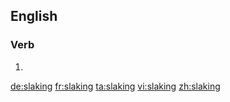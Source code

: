 ==English==

===Verb===
{{head|en|present participle}}

# {{present participle of|slake|lang=en}}

[[de:slaking]]
[[fr:slaking]]
[[ta:slaking]]
[[vi:slaking]]
[[zh:slaking]]